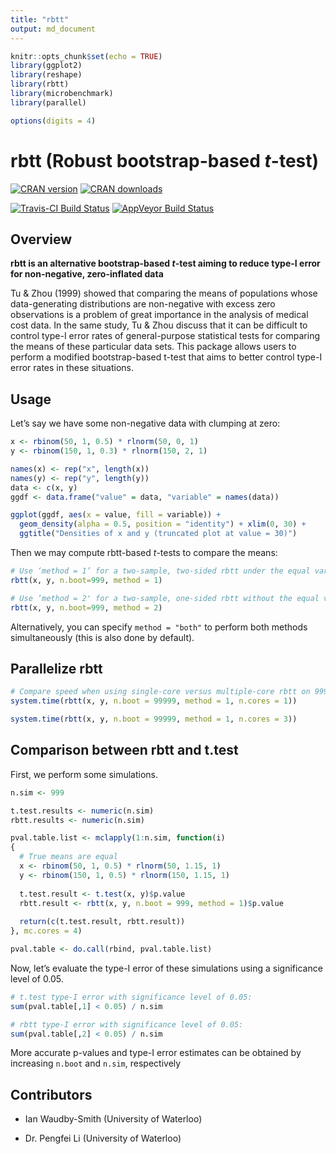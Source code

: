 ```yaml
---
title: "rbtt"
output: md_document
---
```


```r
knitr::opts_chunk$set(echo = TRUE)
library(ggplot2)
library(reshape)
library(rbtt)
library(microbenchmark)
library(parallel)

options(digits = 4)
```

# rbtt (Robust bootstrap-based $t$-test)

[![CRAN version](https://www.r-pkg.org/badges/version/rbtt)](https://cran.r-project.org/package=rbtt) 
[![CRAN downloads](https://cranlogs.r-pkg.org/badges/grand-total/rbtt)](https://cranlogs.r-pkg.org/badges/grand-total/rbtt)

[![Travis-CI Build Status](http://travis-ci.org/WannabeSmith/rbtt.svg?branch=master)](http://travis-ci.org/WannabeSmith/rbtt) 
[![AppVeyor Build Status](https://ci.appveyor.com/api/projects/status/github/WannabeSmith/rbtt?branch=master&svg=true)](https://ci.appveyor.com/project/WannabeSmith/rbtt)

## Overview

**rbtt is an alternative bootstrap-based $t$-test aiming to reduce type-I error for non-negative, zero-inflated data**

Tu & Zhou (1999) showed that comparing the means of populations whose data-generating distributions are non-negative with excess zero observations is a problem of great importance in the analysis of medical cost data. In the same study, Tu & Zhou discuss that it can be difficult to control type-I error rates of general-purpose statistical tests for comparing the means of these particular data sets. This package allows users to perform a modified bootstrap-based t-test that aims to better control type-I error rates in these situations.

## Usage

Let's say we have some non-negative data with clumping at zero:

```r
x <- rbinom(50, 1, 0.5) * rlnorm(50, 0, 1)
y <- rbinom(150, 1, 0.3) * rlnorm(150, 2, 1)
```

```r
names(x) <- rep("x", length(x))
names(y) <- rep("y", length(y))
data <- c(x, y)
ggdf <- data.frame("value" = data, "variable" = names(data))

ggplot(ggdf, aes(x = value, fill = variable)) +
  geom_density(alpha = 0.5, position = "identity") + xlim(0, 30) + 
  ggtitle("Densities of x and y (truncated plot at value = 30)")
```

Then we may compute rbtt-based $t$-tests to compare the means:

```r
# Use ‘method = 1’ for a two-sample, two-sided rbtt under the equal variance assumption,
rbtt(x, y, n.boot=999, method = 1)

# Use ’method = 2' for a two-sample, one-sided rbtt without the equal variance assumption
rbtt(x, y, n.boot=999, method = 2)
```

Alternatively, you can specify ```method = "both"``` to perform both methods simultaneously (this is also done by default).

## Parallelize rbtt

```r
# Compare speed when using single-core versus multiple-core rbtt on 99999 bootstrap resamples
system.time(rbtt(x, y, n.boot = 99999, method = 1, n.cores = 1))

system.time(rbtt(x, y, n.boot = 99999, method = 1, n.cores = 3))
```

## Comparison between rbtt and t.test

First, we perform some simulations.
```r
n.sim <- 999

t.test.results <- numeric(n.sim)
rbtt.results <- numeric(n.sim)

pval.table.list <- mclapply(1:n.sim, function(i)
{
  # True means are equal
  x <- rbinom(50, 1, 0.5) * rlnorm(50, 1.15, 1)
  y <- rbinom(150, 1, 0.5) * rlnorm(150, 1.15, 1)
  
  t.test.result <- t.test(x, y)$p.value
  rbtt.result <- rbtt(x, y, n.boot = 999, method = 1)$p.value
  
  return(c(t.test.result, rbtt.result))
}, mc.cores = 4)

pval.table <- do.call(rbind, pval.table.list)
```

Now, let's evaluate the type-I error of these simulations using a significance level of 0.05.
```r
# t.test type-I error with significance level of 0.05:
sum(pval.table[,1] < 0.05) / n.sim

# rbtt type-I error with significance level of 0.05:
sum(pval.table[,2] < 0.05) / n.sim
```

More accurate p-values and type-I error estimates can be obtained by increasing ```n.boot``` and ```n.sim```, respectively

## Contributors
* Ian Waudby-Smith (University of Waterloo)

* Dr. Pengfei Li (University of Waterloo)
